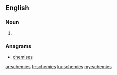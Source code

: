 ==English==

===Noun===
{{head|en|plural}}

# {{plural of|schemie|lang=en|nocat=1}}

===Anagrams===
* [[chemises#English|chemises]]

[[ar:schemies]]
[[fr:schemies]]
[[ku:schemies]]
[[my:schemies]]